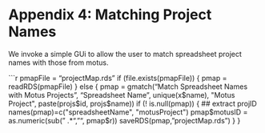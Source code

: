 # Appendix 4:  Matching Project Names

We invoke a simple GUi to allow the user to match spreadsheet project
names with those from motus.

```r
pmapFile = "projectMap.rds"
if (file.exists(pmapFile)) {
    pmap = readRDS(pmapFile)
} else {
    pmap = gmatch("Match Spreadsheet Names with Motus Projects",
                  "Spreadsheet Name",
                  unique(x$name),
                  "Motus Project",
                  paste(projs$id, projs$name))
    if (! is.null(pmap)) {
        ## extract projID
        names(pmap)=c("spreadsheetName", "motusProject")
        pmap$motusID = as.numeric(sub(" .*", "", pmap$r))
        saveRDS(pmap, "projectMap.rds")
    }
}
